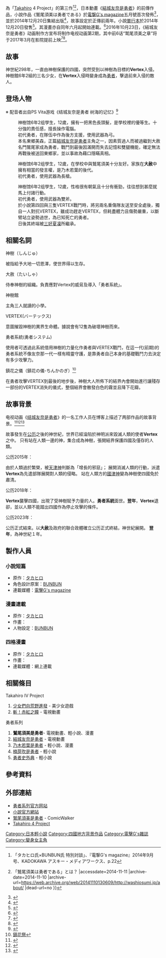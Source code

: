 {{noteTA
|G1=IT}}
{{Infobox animanga/Headerofja
|標題= 鷲尾須美是勇者
|圖像= Washio Sumi wa Yuusha de Aru light novel cover.jpg
|尺寸= 
|說明= 《鷲尾須美是勇者》輕小說封面
|日文名稱= 鷲尾須美は勇者である
|英文名稱= 
|假名= わしおすみはゆうしゃである
|羅馬字=   
|類型= [[勇者|勇者]]，[[戰鬥|戰鬥]]
}}
{{Infobox animanga/name
|作品原名= 
|官方譯名= 
|正式譯名= 鷲尾須美是勇者
|常用譯名= 
}}
{{Infobox animanga/Novel
|輕小說= 鷲尾須美是勇者
|標題= 
|原作= {{tsl|ja|Project2H}}
|作者= [[タカヒロ|タカヒロ]]
|插圖= [[BUNBUN|BUNBUN]]
|出版社= {{flagicon|JPN}} [[KADOKAWA|KADOKAWA]]<br/>{{flagicon|CHN}} 万卷出版公司 
|其他出版社= 
|連載雜誌= {{flagicon|JPN}} [[電撃G's_magazine|電撃G's magazine]]
|label= 
|網路= [http://washiosumi.jp/story/25/ 官方網站連載]
|發售日= 2014年12月20日
|開始= 2014年4月
|結束= 2014年11月
|話數= 8 + 1 話 (單行本獨家)
|其他= 
|版權=
}}

{{Infobox animanga/Manga
|標題= 鷲尾須美は勇者である
|作者= [[タカヒロ|タカヒロ]]
|作畫= {{tsl|ja|もっつん*}}
|出版社= Project2H
|其他出版社= 
|連載雜誌= 
|label= 
|網路= 
|發售日= 
|開始= 
|結束= 
|冊數= 
|話數= 
|其他= 
|版權=
}}

{{Infobox animanga/Manga
|標題= わしおすみは勇者ラジオ
|作者= [[タカヒロ|タカヒロ]]
|作畫= {{tsl|ja|娘太丸}}
|出版社= {{flagicon|JPN}} [[角川集團|角川集團]]
|其他出版社= 
|連載雜誌= {{flagicon|JPN}} [[電撃G's_magazine|電撃G's magazine]]
|label= 四格漫畫
|網路= [http://washiosumi.jp/comic/1/ 官方網站連載]
|發售日= 
|開始= 2014年8月
|結束= 2014年12月
|冊數=
|話數=30話
|其他= 
|版權=
}}
{{Infobox animanga/Footerofja}}
{{日本作品|鷲尾須美是勇者|鷲尾須美は勇者である}}為「[[タカヒロ|Takahiro]] 4 Project」的第三作<ref name = "Gs201409p22">「タカヒロ氏×BUNBUN氏 特別対談」、『電撃G's magazine』2014年9月号、KADOKAWA アスキー・メディアワークス、p.22</ref><ref name = "washiosumiabt">{{Cite web |url=http://washiosumi.jp/about |title=ABOUT {{!}} 「鷲尾須美は勇者である」とは？ |accessdate=2014-11-11 |archive-date=2014-11-10 |archive-url=https://web.archive.org/web/20141110130609/http://washiosumi.jp/about/ |dead-url=no }}</ref>，日本動畫《[[結城友奈是勇者|結城友奈是勇者]]》的前傳作品，小說作品《鷲尾須美は勇者である》於[[電撃G's_magazine|電撃G's magazine]]五月號首次發佈<ref name = "washiosuminew21">{{Cite web |url=http://washiosumi.jp/news/21/ |title=公式サイトOPEN！　これからよろしくおねがいします！ |accessdate=2014-11-11 |archive-date=2014-11-10 |archive-url=https://web.archive.org/web/20141110141926/http://washiosumi.jp/news/21/ |dead-url=no }}</ref>，並於2014年12月20日集結出版<ref name=JurnalOtaku>{{Cite web |url=http://jurnalotaku.com/2014/12/01/light-novel-prekuel-yuuki-yuuna-washio-sumi-wa-yuusha-de-aru-akan-segera-terbit/ |title=Light Novel Prekuel Yuuki Yuuna, “Washio Sumi wa Yuusha de Aru” Akan Segera Terbit |accessdate=2014-12-03 |archive-date=2014-12-04 |archive-url=https://web.archive.org/web/20141204143408/http://jurnalotaku.com/2014/12/01/light-novel-prekuel-yuuki-yuuna-washio-sumi-wa-yuusha-de-aru-akan-segera-terbit/ |dead-url=no }}</ref>，故事設定於正傳前兩年。小說[[單行本|單行本]]於2014年12月20日發售<ref>{{cite web|url=http://www.kadokawa.co.jp/product/312204000000/|script-title=ja:鷲尾須美は勇者である|publisher=[[角川集團|角川集團]]|accessdate=2016年12月13日|language=ja|archive-date=2016年12月20日|archive-url=https://web.archive.org/web/20161220195618/http://www.kadokawa.co.jp/product/312204000000/|dead-url=no}}</ref>。其漫畫亦自同年六月起開始連載。<ref name=Rootbuzz>{{Cite web |url=http://rootbuzz.jp/content/7745 |title=『電撃G’sコミックVol.3』より、『鷲尾須美は勇者である』コミック版が連載スタート。作画はもっつん*先生 |accessdate=2014-12-03 |archive-date=2014-12-03 |archive-url=https://web.archive.org/web/20141203160540/http://rootbuzz.jp/content/7745 |dead-url=no }}</ref>2016年10月23日，《結城友奈是勇者》动画制作方宣布将制作电视动画第2期，其中前6话“鹫尾须美之章”将于2017年3月在影院提前上映<ref>{{cite news|script-title=ja:TVアニメ「結城友奈は勇者である」第2期制作決定！！|url=https://twitter.com/anime_yukiyuna/status/790121591090716672|publisher=“结城友奈是勇者”电视动画官方推特|date=2016-10-23|accessdate=2016-10-23|language=ja|archive-date=2016-10-23|archive-url=https://web.archive.org/web/20161023093940/https://twitter.com/anime_yukiyuna/status/790121591090716672|dead-url=no}}</ref><ref>{{cite news|script-title=ja:「結城友奈は勇者である -鷲尾須美の章-」は放送に先駆けて2017年3月にて先行劇場上映も決定！！|url=https://twitter.com/anime_yukiyuna/status/790121831751569408|publisher=“结城友奈是勇者”电视动画官方推特|date=2016-10-23|accessdate=2016-10-23|language=ja|archive-date=2017-07-13|archive-url=https://web.archive.org/web/20170713022815/https://twitter.com/anime_yukiyuna/status/790121831751569408|dead-url=no}}</ref>。

==故事==
神世紀298年，一直由神樹保護的四國，突然受到以神樹為目標的'''Vertex'''入侵。神樹館6年2組的三名少女，在'''Vertex'''入侵時變身成為[[勇者|勇者]]，擊退前來入侵的敵人。

==登场人物==
※ 配音者出自PS Vita游戏《结城友奈是勇者 树海的记忆》<ref>{{cite news |title=鷲尾須美たちがゲームの世界にやって来た! |publisher=電撃PlayStation |volume=581 |language=ja |date=2014-12-25 }}</ref>

;{{nihongo|鷲尾須美|鷲尾 須美（わしお すみ）|声：[[三森铃子|三森铃子]]}}
:神樹馆6年2组學生，12歲，擁有一把黑色長頭髮，是學校裡的優等生。十分強的責任感，擅長操作電腦。
:初代勇者，在隊伍中作為後方支援，使用武器為弓。
:本名東鄉美森，正篇[[結城友奈是勇者|結城友奈是勇者]]主角之一，因素質過人而被過繼到大赦名門鷲尾家成為勇者，戰鬥到最後因滿開而失去記憶和雙腿機能，確定無法再戰後被送回東鄉家，並以事故為藉口隱瞞真相。

;{{nihongo|乃木园子|乃木 園子（のぎ そのこ）|声：[[花泽香菜|花泽香菜]]}}
:神樹馆6年2组學生，12歲，在學校中與鷲尾須美十分友好。家族在'''大赦'''中擁有相當的發言權，是乃木若葉的後代。
:初代勇者，使用武器為長槍。

;{{nihongo|三之轮银|三ノ輪 銀（みのわ ぎん）|声：[[花守由美里|花守由美里]]}}
:神樹馆6年2组學生，12歲，性格很有朝氣且十分有衝勁，往往想到甚麼就馬上付諸行動。
:初代勇者，使用武器為雙斧。
:於小說第四回與三隻VERTEX戰鬥時，將另兩名重傷隊友送至安全處後，獨自一人對抗VERTEX，雖成功趕走VERTEX，但耗盡體力且傷勢嚴重，以斷臂站立姿勢過世，為已知死亡的勇者。
:日後其終端被[[結城友奈是勇者|三好夏凜]]所繼承。

==相關名詞==
;神樹（しんじゅ）
被指給予大地一切恩澤，使世界得以生存。
;大赦（たいしゃ）
侍奉神樹的組織。負責應對Vertex的威脋及導入「勇者系統」。
;神樹館
主角三人就讀的小學。
;VERTEX(バーテックス)
意圖摧毀神樹的異界生命體。據說會有12隻為破壞神樹而來。
;勇者系統(勇者システム)
使用者可透過此系統借用神樹的力量化作勇者與VERTEX戰鬥，在這一代(前期)的勇者系統不像友奈那一代一樣有精靈守護，是靠勇者自己本身的基礎戰鬥力去決定有多少攻擊力。
;鎮花之儀（鎮花の儀-ちんかのぎ）<ref>[https://dictionary.goo.ne.jp/jn/145647/meaning/m0u/ 鎮花祭]</ref>
在勇者攻擊VERTEX到最後的地步後，神樹大人所佈下的結界內會開始進行讓殘存一部份的VERTEX消失的儀式，整個結界會散發白色的霧並且降下花瓣。

==故事背景==
电视动画《[[结城友奈是勇者|结城友奈是勇者]]》的一名工作人员在博客上描述了两部作品的故事背景。<ref>{{cite web |title=スタッフのブログで設定解説されてるぞ！ 西暦の時代にも勇者はいた模様 |url=http://yaraon.blog109.fc2.com/blog-entry-29200.html |language=ja |date=2014-12-28 |accessdate=2014-12-31 |archive-date=2014-12-31 |archive-url=https://web.archive.org/web/20141231011439/http://yaraon.blog109.fc2.com/blog-entry-29200.html |dead-url=no }}</ref><ref name=yuyuyu19572426>{{cite web |title=結城友奈は勇者である 関係者による裏設定の説明？ ｜ゆゆゆ考察　結城友奈は勇者である ゆゆゆちゃんねる |url=http://yuyuyu.publog.jp/archives/19572426.html |language=ja |date=2014-12-29 |accessdate=2014-12-31 |archive-date=2014-12-30 |archive-url=https://web.archive.org/web/20141230031255/http://yuyuyu.publog.jp/archives/19572426.html |dead-url=no }}</ref><ref>{{cite news |title=告诉你真相！《友奈勇者》制作人员解说 |publisher=腾讯动漫 |url=http://comic.qq.com/a/20141230/030449.htm |date=2014-12-30 |accessdate=2014-12-31 |archive-date=2014-12-31 |archive-url=https://web.archive.org/web/20141231203515/http://comic.qq.com/a/20141230/030449.htm |dead-url=no }}</ref>

故事發生在[[公历|公历]]之後的神世紀，世界已經淪陷於神明派來毀滅人類的使者'''Vertex'''之中。
只有站在人類一邊的神，集合成為神樹，張開結界保護四國及僅存的人類。
;公历2015年：
由於人類過於繁榮，被[[天神_(日本神話)|天津神]]判斷為「增長的邪惡」；
展開消滅人類的行動，派遣'''Vertex'''為先遣部隊展開對人類的侵略。
站在人類方的[[國神|國津神]]變為神樹使四國免於肅清。
;公历2018年：
'''Vertex'''襲擊四國，出現了受神樹賦予力量的人。'''勇者系統'''面世。'''翌年'''，'''Vertex'''退卻，並以人類不能踏出四國作為停止攻擊的條件。
;公历2023年：
公历正式結束。以'''大赦'''及政府的聯合政體確立公历正式終結，神世紀展開。
'''翌年'''，為神世紀１年。

==製作人員==
===小說短篇===
*原作：[[タカヒロ|タカヒロ]]
*角色設計原案：[[BUNBUN|BUNBUN]]
*連載媒體：[[電擊G's_magazine|電擊G's magazine]]

===漫畫連載===
*原作：[[タカヒロ|タカヒロ]]
*作畫：{{tsl|ja|もつつん}}
*人物設定：[[BUNBUN|BUNBUN]]

===四格漫畫===
*原作：[[タカヒロ|タカヒロ]]
*作畫：{{tsl|ja|娘太丸}}
*連載媒體：網上連載

== 相關條目 ==
;Takahiro IV Project
#[[少女們向荒野進發|少女們向荒野進發]] - 美少女遊戲
#[[斬！赤紅之瞳|斬！赤紅之瞳]] - 電視動畫
;勇者系列
#'''鷲尾須美是勇者'''- 電視動畫、輕小說、漫畫
#[[結城友奈是勇者|結城友奈是勇者]] - 電視動畫
#[[乃木若葉是勇者|乃木若葉是勇者]] - 輕小說、漫畫
#[[楠芽吹是勇者|楠芽吹是勇者]] - 輕小說
#[[勇者史外典|勇者史外典]] - 輕小說

==參考資料==
<references />

== 外部連結 ==
* [http://yushadearu.jp/ 勇者系列官方网站]{{Wayback|url=http://yushadearu.jp/ |date=20150801214400 }}{{ja icon}}
* [http://yushadearu.jp/washiosumi/ 小說官方網站]{{Wayback|url=http://yushadearu.jp/washiosumi/ |date=20150804053331 }}{{ja icon}}
* [https://web.archive.org/web/20141130015738/http://comic-walker.com/contents/detail/KDCW_AM09000016010000_68 鷲尾須美是勇者] - ComicWalker{{ja icon}}
* [http://minatosoft.com/t4p/ Takahiro 4 Project]{{Wayback|url=http://minatosoft.com/t4p/ |date=20141120174848 }}{{ja icon}}

{{貴博}}
{{DEFAULTSORT:Washio Sumi wa Yuusha Dearu}}

[[Category:日本輕小說|Category:日本輕小說]]
[[Category:四國地方背景作品|Category:四國地方背景作品]]
[[Category:電擊G's雜誌|Category:電擊G's雜誌]]
[[Category:變身女主角|Category:變身女主角]]
